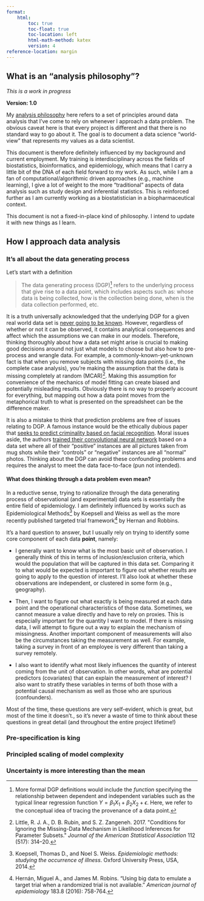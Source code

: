 ```yaml
---
format:
    html: 
        toc: true
        toc-float: true 
        toc-location: left
        html-math-method: katex
        version: 4
reference-location: margin
---
```


## What is an "analysis philosophy"?  

*This is a work in progress*

**Version: 1.0**

My [analysis philosophy](https://casual-inference.com/post/analysis-statement/) here refers to a set of principles around data analysis that I've come to rely on whenever I approach a data problem. The obvious caveat here is that every project is different and that there is no standard way to go about it. The goal is to document a data science "world-view" that represents my values as a data scientist.

This document is therefore definitely influenced by my background and current employment. My training is interdisciplinary across the fields of biostatistics, bioinformatics, and epidemiology, which means that I carry a little bit of the DNA of each field forward to my work. As such, while I am a fan of computational/algorithmic driven approaches (e.g., machine learning), I give a lot of weight to the more "traditional" aspects of data analysis such as study design and inferential statistics. This is reinforced further as I am currently working as a biostatistician in a biopharmaceutical context.

This document is not a fixed-in-place kind of philosophy. I intend to update it with new things as I learn.

## How I approach data analysis  

### It's all about the data generating process 

Let's start with a definition

> The data generating process (DGP)[^1] refers to the underlying process that give rise to a data point, which includes aspects such as: whose data is being collected, how is the collection being done, when is the data collection performed, etc.

[^1]: More formal DGP definitions would include the *function* specifying the relationship between dependent and independent variables such as the typical linear regression function $Y = \beta_1 X_1 + \beta_2 X_2 + \epsilon$. Here, we refer to the conceptual idea of tracing the provenance of a data point.

It is a truth universally acknowledged that the underlying DGP for a given real world data set is [never going to be known](https://en.wikipedia.org/wiki/Data_generating_process). However, regardless of whether or not it can be observed, it contains analytical consequences and affect which the assumptions we can make in our models. Therefore, thinking thoroughly about how a data set might arise is crucial to making good decisions around not just what models to choose but also how to pre-process and wrangle data. For example, a commonly-known-yet-unknown fact is that when you remove subjects with missing data points (i.e., the complete case analysis), you're making the assumption that the data is missing completely at random (MCAR)[^2]. Making this assumption for convenience of the mechanics of model fitting can create biased and potentially misleading results. Obviously there is no way to properly account for everything, but mapping out how a data point moves from the metaphorical truth to what is presented on the spreadsheet can be the difference maker.

[^2]: Little, R. J. A., D. B. Rubin, and S. Z. Zangeneh. 2017. \"Conditions for Ignoring the Missing-Data Mechanism in Likelihood Inferences for Parameter Subsets.\" *Journal of the American Statistical Association* 112 (517): 314--20.

It is also a mistake to think that prediction problems are free of issues relating to DGP. A famous instance would be the ethically dubious paper that [seeks to predict criminality based on facial recognition](https://www.wired.com/story/algorithm-predicts-criminality-based-face-sparks-furor/). Moral issues aside, the authors [trained their convolutional neural network](https://medium.com/@blaisea/physiognomys-new-clothes-f2d4b59fdd6a) based on a data set where all of their "positive" instances are all pictures taken from mug shots while their "controls" or "negative" instances are all "normal" photos. Thinking about the DGP can avoid these confounding problems and requires the analyst to meet the data face-to-face (pun not intended).

#### What does thinking through a data problem even mean?

::: column-margin
In a reductive sense, trying to rationalize through the data generating process of observational (and experimental) data sets is essentially the entire field of epidemiology. I am definitely influenced by works such as Epidemiological Methods[^3] by Koepsell and Weiss as well as the more recently published targeted trial framework[^4] by Hernan and Robbins.
:::

[^3]: Koepsell, Thomas D., and Noel S. Weiss. *Epidemiologic methods: studying the occurrence of illness*. Oxford University Press, USA, 2014.

[^4]: Hernán, Miguel A., and James M. Robins. "Using big data to emulate a target trial when a randomized trial is not available." *American journal of epidemiology* 183.8 (2016): 758-764.

It's a hard question to answer, but I usually rely on trying to identify some core component of each data **point**, namely:

-   I generally want to know what is the most basic unit of observation. I generally think of this in terms of inclusion/exclusion criteria, which would the population that will be captured in this data set. Comparing it to what would be expected is important to figure out whether results are going to apply to the question of interest. I'll also look at whether these observations are independent, or clustered in some form (e.g., geography).

-   Then, I want to figure out what exactly is being measured at each data point and the operational characteristics of those data. Sometimes, we cannot measure a value directly and have to rely on proxies. This is especially important for the quantity I want to model. If there is missing data, I will attempt to figure out a way to explain the mechanism of missingness. Another important component of measurements will also be the circumstances taking the measurement as well. For example, taking a survey in front of an employee is very different than taking a survey remotely.

-   I also want to identify what most likely influences the quantity of interest coming from the unit of observation. In other words, what are potential predictors (covariates) that can explain the measurement of interest? I also want to stratify these variables in terms of both those with a potential causal mechanism as well as those who are spurious (confounders).

Most of the time, these questions are very self-evident, which is great, but most of the time it doesn't., so it's never a waste of time to think about these questions in great detail (and throughout the entire project lifetime!)

### Pre-specification is king

### Principled scaling of model complexity

### Uncertainty is more interesting than the mean
